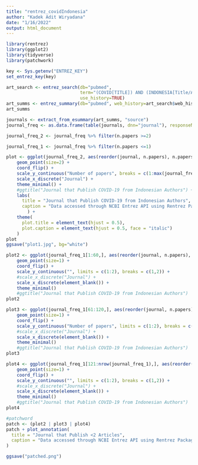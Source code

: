 ```yaml
---
title: "rentrez_covidIndonesia"
author: "Kadek Adit Wiryadana"
date: "1/16/2022"
output: html_document
---
```



```r
library(rentrez)
library(ggplot2)
library(tidyverse)
library(patchwork)
```

```r
key <- Sys.getenv("ENTREZ_KEY")
set_entrez_key(key)
```


```r
art_search <- entrez_search(db="pubmed", 
                            term="(COVID[TITLE]) AND (INDONESIA[Title/Abstract])", 
                            use_history=TRUE)
art_summs <- entrez_summary(db="pubmed", web_history=art_search$web_history)
art_summs
```

```r
journals <- extract_from_esummary(art_summs, "source")
journal_freq <- as.data.frame(table(journals, dnn="journal"), responseName="n.papers")

journal_freq_2 <- journal_freq %>% filter(n.papers >=2)

journal_freq_1 <- journal_freq %>% filter(n.papers <=1)


```

```r
plot <- ggplot(journal_freq_2, aes(reorder(journal, n.papers), n.papers)) + 
    geom_point(size=2) + 
    coord_flip() + 
    scale_y_continuous("Number of papers", breaks = c(1:max(journal_freq_2$n.papers))) +
    scale_x_discrete("Journal") +
    theme_minimal() +
    #ggtitle("Journal that Publish COVID-19 from Indonesian Authors") +
    labs(
      title = "Journal that Publish COVID-19 from Indonesian Authors",
      caption = "Data accessed through NCBI Entrez API using Rentrez Package | Kadek Adit Wiryadana"
        ) +
    theme(
      plot.title = element_text(hjust = 0.5),
      plot.caption = element_text(hjust = 0.5, face = "italic")
    )
plot
ggsave("plot1.jpg", bg="white")
```


```r
plot2 <- ggplot(journal_freq_1[1:60,], aes(reorder(journal, n.papers), n.papers)) + 
    geom_point(size=1) + 
    coord_flip() + 
    scale_y_continuous("", limits = c(1:2), breaks = c(1,2)) +
    #scale_x_discrete("Journal") +
    scale_x_discrete(element_blank()) +
    theme_minimal() 
    #ggtitle("Journal that Publish COVID-19 from Indonesian Authors") 
plot2

plot3 <- ggplot(journal_freq_1[61:120,], aes(reorder(journal, n.papers), n.papers)) + 
    geom_point(size=1) + 
    coord_flip() + 
    scale_y_continuous("Number of papers", limits = c(1:2), breaks = c(1,2)) +
    #scale_x_discrete("Journal") +
    scale_x_discrete(element_blank()) +
    theme_minimal() 
    #ggtitle("Journal that Publish COVID-19 from Indonesian Authors") 
plot3

plot4 <- ggplot(journal_freq_1[121:nrow(journal_freq_1),], aes(reorder(journal, n.papers), n.papers)) + 
    geom_point(size=1) + 
    coord_flip() + 
    scale_y_continuous("", limits = c(1:2), breaks = c(1,2)) +
    #scale_x_discrete("Journal") +
    scale_x_discrete(element_blank()) +
    theme_minimal() 
    #ggtitle("Journal that Publish COVID-19 from Indonesian Authors") 
plot4

```

```r
#patchword
patch <- (plot2 | plot3 | plot4)
patch + plot_annotation(
  title = "Journal that Publish <2 Articles",
  caption = "Data accessed through NCBI Entrez API using Rentrez Package | Kadek Adit Wiryadana"
)

ggsave("patched.png")
```

